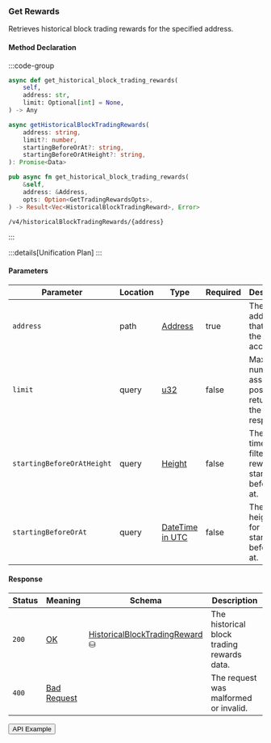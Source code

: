 
### Get Rewards

Retrieves historical block trading rewards for the specified address.

#### Method Declaration

:::code-group

```python [Python]
async def get_historical_block_trading_rewards(
    self,
    address: str,
    limit: Optional[int] = None,
) -> Any
```

```typescript [TypeScript]
async getHistoricalBlockTradingRewards(
    address: string,
    limit?: number,
    startingBeforeOrAt?: string,
    startingBeforeOrAtHeight?: string,
): Promise<Data>
```

```rust [Rust]
pub async fn get_historical_block_trading_rewards(
    &self,
    address: &Address,
    opts: Option<GetTradingRewardsOpts>,
) -> Result<Vec<HistoricalBlockTradingReward>, Error>
```

```url [API]
/v4/historicalBlockTradingRewards/{address}
```

:::

:::details[Unification Plan]
:::

#### Parameters

| Parameter                         | Location  | Type              | Required  | Description                                                           |
| --------------------------------- | --------- | ----------------- | --------- | --------------------------------------------------------------------- |
| `address`                         | path      | [Address]         | true      | The wallet address that owns the account.                             |
| `limit`                           | query     | [u32]             | false     | Maximum number of asset positions to return in the response.          |
| `startingBeforeOrAtHeight`        | query     | [Height]          | false     | The timestamp filter for rewards starting before or at.               |
| `startingBeforeOrAt`              | query     | [DateTime in UTC] | false     | The block height filter for rewards starting before or at.            |

#### Response

| Status | Meaning       | Schema                           | Description                                |
| ------ | ------------- | -------------------------------- | ------------------------------------------ |
| `200`  | [OK]          | [HistoricalBlockTradingReward] ⛁ | The historical block trading rewards data. |
| `400`  | [Bad Request] |                                  | The request was malformed or invalid.      |

<Button href="https://indexer.v4testnet.dydx.exchange/v4/historicalBlockTradingRewards/dydx14zzueazeh0hj67cghhf9jypslcf9sh2n5k6art">API Example</Button>

[OK]: /types/ok
[u32]: /types/u32
[Address]: /types/address
[HistoricalBlockTradingReward]: /types/historical_block_trading_reward
[Height]: /types/height
[DateTime in UTC]: /types/date_time
[Bad Request]: /types/bad-request